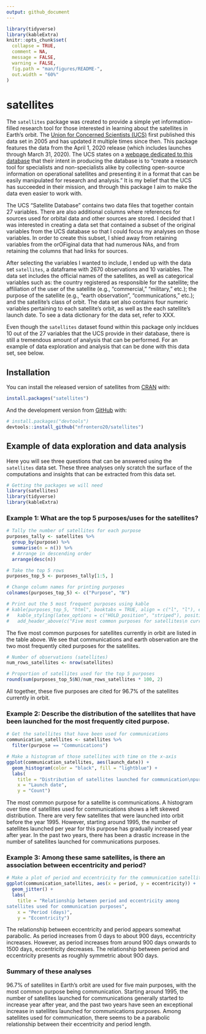 ```yaml
---
output: github_document
---
```


```r
library(tidyverse)
library(kableExtra)
knitr::opts_chunk$set(
  collapse = TRUE,
  comment = NA,
  message = FALSE, 
  warning = FALSE,
  fig.path = "man/figures/README-",
  out.width = "60%"
)
```

# satellites

<!-- badges: start -->
<!-- badges: end -->

The `satellites` package was created to provide a simple yet information-filled research tool for those interested in learning about the satellites in Earth's orbit. The [Union for Concerned Scientists (UCS)](https://www.ucsusa.org/) first published this data set in 2005 and has updated it multiple times since then.  This package features the data from the April 1, 2020 release (which includes launches through March 31, 2020).  The UCS states on a [webpage dedicated to this database](https://www.ucsusa.org/resources/satellite-database) that their intent in producing the database is to "create a research tool for specialists and non-specialists alike by collecting open-source information on operational satellites and presenting it in a format that can be easily manipulated for research and analysis."  It is my belief that the UCS has succeeded in their mission, and through this package I aim to make the data even easier to work with. 

The UCS "Satellite Database" contains two data files that together contain 27 variables.  There are also additional columns where references for sources used for orbital data and other sources are stored.  I decided that I was interested in creating a data set that contained a subset of the original variables from the UCS database so that I could focus my analyses on those variables.  In order to create this subset, I shied away from retaining variables from the orOFiginal data that had numerous NAs, and from retaining the columns that had links for sources.  

After selecting the variables I wanted to include, I ended up with the data set `satellites`, a dataframe with 2670 observations and 10 variables.  The data set includes the official names of the satellites, as well as categorical variables such as: the country registered as responsible for the satellite; the affiliation of the user of the satellite (e.g., "commercial," "military," etc.); the purpose of the satellite (e.g., "earth observation", "communications," etc.); and the satellite's class of orbit.  The data set also contains four numeric variables pertaining to each satellite's orbit, as well as the each satellite's launch date. To see a data dictionary for the data set, refer to XXX.

Even though the `satellites` dataset found within this package only incldues 10 out of the 27 variables that the UCS provide in their database, there is still a tremendous amount of analysis that can be performed.  For an example of data exploration and analysis that can be done with this data set, see below. 

## Installation

You can install the released version of satellites from [CRAN](https://CRAN.R-project.org) with:

``` r
install.packages("satellites")
```

And the development version from [GitHub](https://github.com/) with:

``` r
# install.packages("devtools")
devtools::install_github("nfrontero20/satellites")
```
## Example of data exploration and data analysis

Here you will see three questions that can be answered using the `satellites` data set.  These three analyses only scratch the surface of the computations and insights that can be extracted from this data set.

```r
# Getting the packages we will need
library(satellites)
library(tidyverse)
library(kableExtra)
```

### Example 1: What are the top 5 purposes/uses for the satellites?

```r
# Tally the number of satellites for each purpose
purposes_tally <- satellites %>% 
  group_by(purpose) %>% 
  summarise(n = n()) %>% 
  # Arrange in descending order
  arrange(desc(n)) 

# Take the top 5 rows
purposes_top_5 <- purposes_tally[1:5, ]

# Change column names for printing purposes
colnames(purposes_top_5) <- c("Purpose", "N")

# Print out the 5 most frequent purposes using kable
# kable(purposes_top_5, "html", booktabs = TRUE, align = c("l", "l"), escape = FALSE) %>%
#   kable_styling(latex_options = c("HOLD_position", "striped"), position="center") %>%
#   add_header_above(c("Five most common purposes for satellites\n currently in orbit" = 2))
```

The five most common purposes for satellites currently in orbit are listed in the table above.  We see that communications and earth observation are the two most frequently cited purposes for the satellites.  

```r
# Number of observations (satellites)
num_rows_satellites <- nrow(satellites)

# Proportion of satellites used for the top 5 purposes
round(sum(purposes_top_5$N)/num_rows_satellites * 100, 2)
```
All together, these five purposes are cited for 96.7% of the satellites currently in orbit.

### Example 2: Describe the distribution of the satellites that have been launched for the most frequently cited purpose. 

```r
# Get the satellites that have been used for communications
communication_satellites <- satellites %>% 
  filter(purpose == "Communications")

# Make a histogram of those satellites with time on the x-axis
ggplot(communication_satellites, aes(launch_date)) + 
  geom_histogram(color = "black", fill = "lightblue") + 
  labs(
    title = "Distribution of satellites launched for communication\npurposes over time",
    x = "Launch date",
    y = "Count")
```

The most common purpose for a satellite is communications.  A histogram over time of satellites used for communications shows a left skewed distribution.  There are very few satellites that were launched into orbit before the year 1995.  However, starting around 1995, the number of satellites launched per year for this purpose has gradually increased year after year.  In the past two years, there has been a drastic increase in the number of satellites launched for communications purposes. 

### Example 3: Among these same satellites, is there an association between eccentricity and period?

```r
# Make a plot of period and eccentricity for the communication satellites
ggplot(communication_satellites, aes(x = period, y = eccentricity)) + 
  geom_jitter() + 
  labs(
    title = "Relationship between period and eccentricity among
satellites used for communication purposes",
    x = "Period (days)",
    y = "Eccentricity")
```

The relationship between eccentricity and period appears somewhat parabolic.  As period increases from 0 days to about 900 days, eccentricity increases.  However, as period increases from around 900 days onwards to 1500 days, eccentricity decreases.  The relationship between period and eccentricity presents as roughly symmetric about 900 days. 

### Summary of these analyses

96.7% of satellites in Earth's orbit are used for five main purposes, with the most common purpose being communication.  Starting around 1995, the number of satellites launched for communications generally started to increase year after year, and the past two years have seen an exceptional increase in satellites launched for communications purposes.  Among satellites used for communication, there seems to be a parabolic relationship between their eccentricity and period length.
